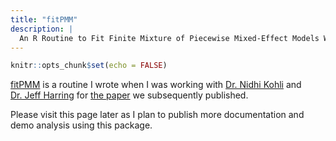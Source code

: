 ```yaml
---
title: "fitPMM"
description: |
  An R Routine to Fit Finite Mixture of Piecewise Mixed-Effect Models With Unknown Random Knots
---
```


```r
knitr::opts_chunk$set(echo = FALSE)
```

[fitPMM](https://www.dropbox.com/sh/isn1gc7xx19wa5h/AABloSP7wiJKTC0dDVrnBze7a?dl=0) is a routine I wrote when I was working with [Dr. Nidhi Kohli](https://www.cehd.umn.edu/edpsych/people/nkohli/) and [Dr. Jeff Harring](https://education.umd.edu/directory/jeffrey-r-harring) for [the paper](https://doi.org/10.1007/s11336-015-9462-0) we subsequently published. 

Please visit this page later as I plan to publish more documentation and demo analysis using this package.